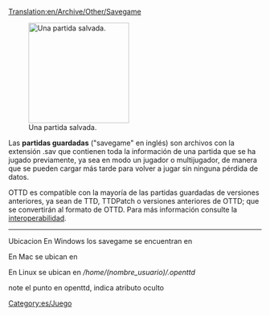 [[Translation:en/Archive/Other/Savegame]]

[[File:en/Savecode.png|200px|thumb|right|Una partida salvada.]]

Las '''partidas guardadas''' ("savegame" en inglés) son archivos con la extensión .sav que contienen toda la información de una partida que se ha jugado previamente, ya sea en modo un jugador o multijugador, de manera que se pueden cargar más tarde para volver a jugar sin ninguna pérdida de datos.

OTTD es compatible con la mayoría de las partidas guardadas de versiones anteriores, ya sean de TTD, TTDPatch o versiones anteriores de OTTD; que se convertirán al formato de OTTD. Para más información consulte la [[es/interoperabilidad|interoperabilidad]].

----

Ubicacion
En Windows los savegame se encuentran en

En Mac se ubican en 

En Linux se ubican en
''/home/(nombre_usuario)/.openttd''

note el punto en openttd, indica atributo oculto

[[Category:es/Juego]]